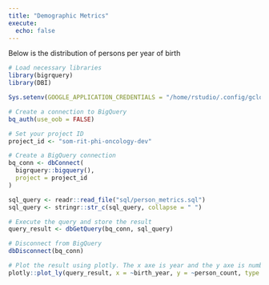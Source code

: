 ```yaml
---
title: "Demographic Metrics"
execute:
  echo: false
---
```


Below is the distribution of persons per year of birth

```r

# Load necessary libraries
library(bigrquery)
library(DBI)

Sys.setenv(GOOGLE_APPLICATION_CREDENTIALS = "/home/rstudio/.config/gcloud/application_default_credentials.json")

# Create a connection to BigQuery
bq_auth(use_oob = FALSE)

# Set your project ID
project_id <- "som-rit-phi-oncology-dev"

# Create a BigQuery connection
bq_conn <- dbConnect(
  bigrquery::bigquery(),
  project = project_id
)

sql_query <- readr::read_file("sql/person_metrics.sql")
sql_query <- stringr::str_c(sql_query, collapse = " ")

# Execute the query and store the result
query_result <- dbGetQuery(bq_conn, sql_query)

# Disconnect from BigQuery
dbDisconnect(bq_conn)
```

```r
# Plot the result using plotly. The x axe is year and the y axe is number of persons
plotly::plot_ly(query_result, x = ~birth_year, y = ~person_count, type = 'bar')
```

